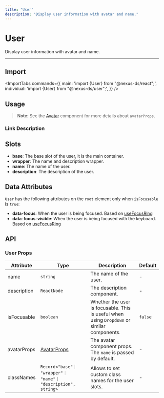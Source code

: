```yaml
---
title: "User"
description: "Display user information with avatar and name."
---
```



# User

Display user information with avatar and name.

<ComponentLinks component="user" />

---



## Import

<ImportTabs
  commands={{
    main: 'import {User} from "@nexus-ds/react";',
    individual: 'import {User} from "@nexus-ds/user";',
  }}
/>

## Usage

<CodeDemo title="Usage" files={userContent.usage} />

> **Note**: See the [Avatar](/docs/components/avatar) component for more details about `avatarProps`.

### Link Description

<CodeDemo title="Link Description" files={userContent.linkDescription} />

## Slots

- **base**: The base slot of the user, it is the main container.
- **wrapper**: The name and description wrapper.
- **name**: The name of the user.
- **description**: The description of the user.

<Spacer y={4}/>  

## Data Attributes

`User` has the following attributes on the `root` element only when `isFocusable` is `true`:

- **data-focus**:
  When the user is being focused. Based on [useFocusRing](https://react-spectrum.adobe.com/react-aria/useFocusRing.html)
- **data-focus-visible**:
  When the user is being focused with the keyboard. Based on [useFocusRing](https://react-spectrum.adobe.com/react-aria/useFocusRing.html)

<Spacer y={4}/>  

## API

### User Props

| Attribute   | Type                                                          | Description                                                                                | Default |
| ----------- | ------------------------------------------------------------- | ------------------------------------------------------------------------------------------ | ------- |
| name        | `string`                                                      | The name of the user.                                                                      | -       |
| description | `ReactNode`                                                   | The description component.                                                                 | -       |
| isFocusable | `boolean`                                                     | Whether the user is focusable. This is useful when using `Dropdown` or similar components. | `false` |
| avatarProps | [AvatarProps](/docs/components/avatar#avatar-props)           | The avatar component props. The `name` is passed by default.                               | -       |
| classNames  | `Record<"base"｜ "wrapper"｜ "name"｜ "description", string>` | Allows to set custom class names for the user slots.                                       | -       |
